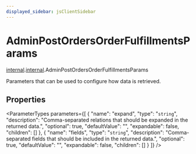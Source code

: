 ```yaml
---
displayed_sidebar: jsClientSidebar
---
```



# AdminPostOrdersOrderFulfillmentsParams

[internal](../../modules/internal.mdx).[internal](../modules/internal.internal.mdx).AdminPostOrdersOrderFulfillmentsParams

Parameters that can be used to configure how data is retrieved.

## Properties

<ParameterTypes parameters={[
  {
    "name": "expand",
    "type": "`string`",
    "description": "Comma-separated relations that should be expanded in the returned data.",
    "optional": true,
    "defaultValue": "",
    "expandable": false,
    "children": []
  },
  {
    "name": "fields",
    "type": "`string`",
    "description": "Comma-separated fields that should be included in the returned data.",
    "optional": true,
    "defaultValue": "",
    "expandable": false,
    "children": []
  }
]} />
